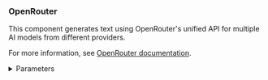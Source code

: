 ### OpenRouter

This component generates text using OpenRouter's unified API for multiple AI models from different providers.

For more information, see [OpenRouter documentation](https://openrouter.ai/docs).

<details>
<summary>Parameters</summary>

**Inputs**

| Name | Type | Description |
|------|------|-------------|
| api_key | SecretString | Your OpenRouter API key for authentication. |
| site_url | String | Your site URL for OpenRouter rankings (advanced). |
| app_name | String | Your app name for OpenRouter rankings (advanced). |
| provider | String | The AI model provider to use. |
| model_name | String | The specific model to use for chat completion. |
| temperature | Float | Controls randomness in the output. Range: [0.0, 2.0]. Default: 0.7. |
| max_tokens | Integer | The maximum number of tokens to generate (advanced). |

**Outputs**

| Name | Type | Description |
|------|------|-------------|
| model | LanguageModel | An instance of ChatOpenAI configured with the specified parameters. |

</details>